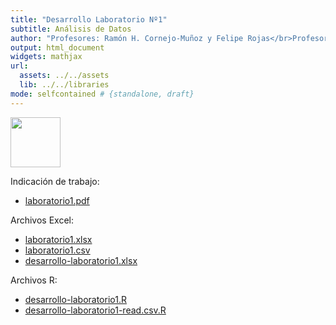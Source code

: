 ```yaml
---
title: "Desarrollo Laboratorio Nº1"
subtitle: Análisis de Datos
author: "Profesores: Ramón H. Cornejo-Muñoz y Felipe Rojas</br>Profesor Ayudante de Laboratorio: Mauricio Vargas</br>Ayudantes: Franco Mansilla y Mauricio Díaz</br></br>Universidad Nacional Andrés Bello"
output: html_document
widgets: mathjax
url:
  assets: ../../assets
  lib: ../../libraries
mode: selfcontained # {standalone, draft}
---
```


<a href='http://creativecommons.org/licenses/by-nc-sa/3.0/'>
    <img width = '80px' src = 'http://mirrors.creativecommons.org/presskit/buttons/88x31/png/by-nc-sa.png'>
</a>
    
Indicación de trabajo:

* <a href="http://pachamaltese.github.io/analisis-de-datos-unab/laboratorio1/laboratorio1.pdf">laboratorio1.pdf</a>

Archivos Excel:

* <a href="http://pachamaltese.github.io/analisis-de-datos-unab/laboratorios/laboratorio1/laboratorio1.xlsx">laboratorio1.xlsx</a>
* <a href="http://pachamaltese.github.io/analisis-de-datos-unab/laboratorios/laboratorio1/laboratorio1.csv">laboratorio1.csv</a>
* <a href="http://pachamaltese.github.io/analisis-de-datos-unab/laboratorios/laboratorio1/desarrollo-laboratorio1.xlsx">desarrollo-laboratorio1.xlsx</a>

Archivos R:

* <a href="http://pachamaltese.github.io/analisis-de-datos-unab/laboratorios/laboratorio1/desarrollo-laboratorio1.R">desarrollo-laboratorio1.R</a>
* <a href="http://pachamaltese.github.io/analisis-de-datos-unab/laboratorios/laboratorio1/desarrollo-laboratorio1-read.csv.R">desarrollo-laboratorio1-read.csv.R</a>
